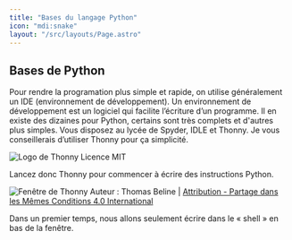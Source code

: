 ```yaml
---
title: "Bases du langage Python"
icon: "mdi:snake"
layout: "/src/layouts/Page.astro"
---
```


## Bases de Python

Pour rendre la programation plus simple et rapide, on utilise généralement un
IDE (environnement de développement). Un environnement de développement est un
logiciel qui facilite l’écriture d’un programme. Il en existe des dizaines
pour Python, certains sont très complets et d'autres plus simples. Vous
disposez au lycée de Spyder, IDLE et Thonny. Je vous conseillerais d’utiliser
Thonny pour ça simplicité.

![Logo de Thonny](/public/Thonny.png) Licence MIT

Lancez donc Thonny pour commencer à écrire des instructions Python.

![Fenêtre de Thonny](/public/Thonny2.png) Auteur : Thomas Beline | [Attribution - Partage dans les Mêmes Conditions 4.0 International](https://creativecommons.org/licenses/by-sa/4.0/deed.fr)

Dans un premier temps, nous allons seulement écrire dans le « shell » en bas
de la fenêtre.
